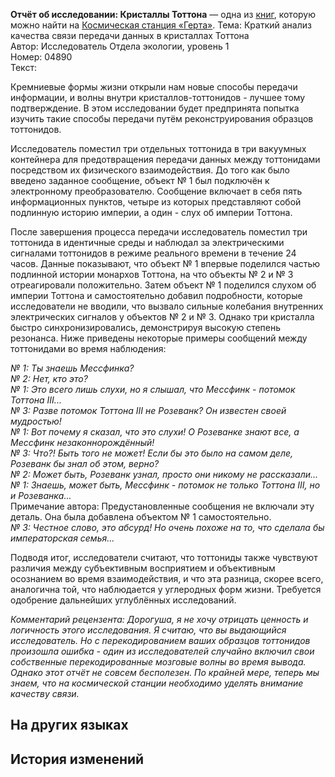 {{Книга Инфобокс
|id           = 138
|Название     = Отчёт об исследовании: Кристаллы Тоттона
|Изображение  = Item Journal.png
|Мир          = Космическая станция «Герта»
|Томов        = 1
|Автор        = <!--нужно добавить-->
|Описание     = Один из исследователей провёл трансграничный эксперимент с тоттонидами, но из-за небрежности он допустил ошибку при обработке тестового образца, превратив отчёт об эксперименте в кипу бесполезных бумаг.
|Том1         = {{tx}}
|Источник1    = {{tx|Отсутствует источник}}
|Персонажи    = 
|Фракции      = 
}}
'''Отчёт об исследовании: Кристаллы Тоттона''' — одна из [[Книги|книг]], которую можно найти на [[Космическая станция «Герта»]].
<!--
==Получение==
<gallery>
Книга НАЗВАНИЕ.png|НАЗВАНИЕ
Локация НАЗВАНИЕ.png|Расположение на карте. Ближайший пространственный якорь «[[НАЗВАНИЕ]]»
</gallery>
-->
Тема: Краткий анализ качества связи передачи данных в кристаллах Тоттона<br />
Автор: Исследователь Отдела экологии, уровень 1<br />
Номер: 04890<br />
Текст:

Кремниевые формы жизни открыли нам новые способы передачи информации, и волны внутри кристаллов-тоттонидов - лучшее тому подтверждение. В этом исследовании будет предпринята попытка изучить такие способы передачи путём реконструирования образцов тоттонидов.

Исследователь поместил три отдельных тоттонида в три вакуумных контейнера для предотвращения передачи данных между тоттонидами посредством их физического взаимодействия. До того как было введено заданное сообщение, объект №&nbsp;1 был подключён к электронному преобразователю. Сообщение включает в себя пять информационных пунктов, четыре из которых представляют собой подлинную историю империи, а один - слух об империи Тоттона.

После завершения процесса передачи исследователь поместил три тоттонида в идентичные среды и наблюдал за электрическими сигналами тоттонидов в режиме реального времени в течение 24 часов. Данные показывают, что объект №&nbsp;1 впервые поделился частью подлинной истории монархов Тоттона, на что объекты №&nbsp;2 и №&nbsp;3 отреагировали положительно. Затем объект №&nbsp;1 поделился слухом об империи Тоттона и самостоятельно добавил подробности, которые исследователи не вводили, что вызвало сильные колебания внутренних электрических сигналов у объектов №&nbsp;2 и №&nbsp;3. Однако три кристалла быстро синхронизировались, демонстрируя высокую степень резонанса. Ниже приведены некоторые примеры сообщений между тоттонидами во время наблюдения:

''№&nbsp;1: Ты знаешь Мессфинка?''<br />
''№&nbsp;2: Нет, кто это?''<br />
''№&nbsp;1: Это всего лишь слухи, но я слышал, что Мессфинк - потомок Тоттона III...''<br />
''№&nbsp;3: Разве потомок Тоттона III не Розеванк? Он известен своей мудростью!''<br />
''№&nbsp;1: Вот почему я сказал, что это слухи! О Розеванке знают все, а Мессфинк незаконнорождённый!''<br />
''№&nbsp;3: Что?! Быть того не может! Если бы это было на самом деле, Розеванк бы знал об этом, верно?''<br />
''№&nbsp;2: Может быть, Розеванк узнал, просто они никому не рассказали...''<br />
''№&nbsp;1: Знаешь, может быть, Мессфинк - потомок не только Тоттона III, но и Розеванка...''<br />
Примечание автора: Предустановленные сообщения не включали эту деталь. Она была добавлена объектом №&nbsp;1 самостоятельно.<br />
''№&nbsp;3: Честное слово, это абсурд! Но очень похоже на то, что сделала бы императорская семья...''

Подводя итог, исследователи считают, что тоттониды также чувствуют различия между субъективным восприятием и объективным осознанием во время взаимодействия, и что эта разница, скорее всего, аналогична той, что наблюдается у углеродных форм жизни. Требуется одобрение дальнейших углублённых исследований.

''Комментарий рецензента: Дорогуша, я не хочу отрицать ценность и логичность этого исследования. Я считаю, что вы выдающийся исследователь. Но с перекодированием ваших образцов тоттонидов произошла ошибка - один из исследователей случайно включил свои собственные перекодированные мозговые волны во время вывода. Однако этот отчёт не совсем бесполезен. По крайней мере, теперь мы знаем, что на космической станции необходимо уделять внимание качеству связи.''

==На других языках==
{{На других языках
|en   = Research Report: Tottonid Crystals
|zhs  = 研究报告：约特伍德水晶体
|zht  = 研究報告：約特伍德水晶體
|ja   = 研究報告：ヨートン水晶体
|ko   = 연구 보고서: 토튼족 수정체
|es   = Reporte de investigación: cristales de Totton
|fr   = Rapport de recherche&nbsp;: cristaux tottonides
|ru   = Отчёт об исследовании: Кристаллы Тоттона
|th   = รายงานการวิจัย: Tottonid Crystal
|vi   = Báo Cáo Nghiên Cứu: Thủy Tinh Thể Tottonid
|de   = Bericht über die Forschung: Tottonid-Kristall
|id   = Laporan Penelitian: Kristal Tottonid
|pt   = Relatório de Pesquisa: Cristais de Tottonid
}}

==История изменений==
{{История изменений|2.7}}
